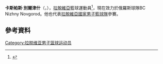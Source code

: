 '''卡斯帕斯·別爾津什'''（{{lang-lv|'''Kaspars Bērziņš'''}}，{{bd|1985年|8月25日}}），[[拉脫維亞|拉脫維亞]]籃球運動員<ref name="NBA">{{cite web |url=http://www.nba.com/draft2007/profiles/KasparsBerzins.html |title=Kaspars Berzins Draft 2007 Profile |publisher=[[NBA|NBA]].com |accessdate=2010-04-19 |archive-url=https://web.archive.org/web/20121108182852/http://www.nba.com/draft2007/profiles/KasparsBerzins.html |archive-date=2012-11-08 |dead-url=yes }}</ref>，現在效力於俄羅斯球隊BC Nizhny Novgorod。他也代表[[拉脫維亞國家男子籃球隊|拉脫維亞國家男子籃球隊]]參賽。

== 參考資料 == 
{{reflist}}

{{Authority control}}
{{DEFAULTSORT:Bērziņš, Kaspars}}
[[Category:拉脱维亚男子篮球运动员|Category:拉脱维亚男子篮球运动员]]